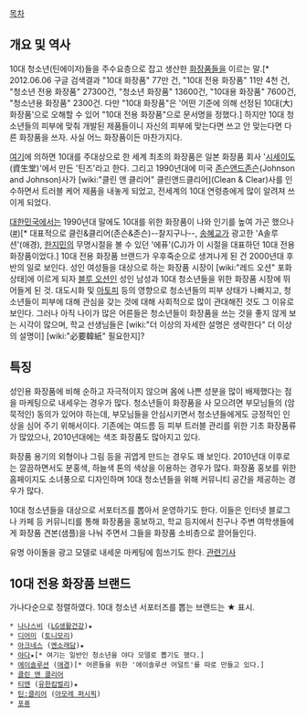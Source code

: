 [[목차]]
== 개요 및 역사 ==
10대 청소년(틴에이저)들을 주수요층으로 잡고 생산한 [[화장품]]들을 이르는 말.[* 2012.06.06 구글 검색결과 "10대 화장품" 77만 건, "10대 전용 화장품" 11만 4천 건, "청소년 전용 화장품" 27300건, "청소년 화장품" 13600건, "10대용 화장품" 7600건, "청소년용 화장품" 2300건. 다만 "10대 화장품"은 '어떤 기준에 의해 선정된 10대(大) 화장품'으로 오해할 수 있어 "10대 전용 화장품"으로 문서명을 정했다.]  하지만 10대 청소년들의 피부에 맞춰 개발된 제품들이니 자신의 피부에 맞는다면 쓰고 안 맞는다면 다른 화장품을 쓰자. 사실 어느 화장품이든 마찬가지다.

[http://princecosmetics.tistory.com/entry/%EC%B5%9C%EC%B4%88%EC%9D%98-%ED%8B%B4%EC%97%90%EC%9D%B4%EC%A0%80-%ED%99%94%EC%9E%A5%ED%92%88-%EC%8B%9C%EC%84%B8%EC%9D%B4%EB%8F%84-%ED%8B%B4%EC%A6%88-1960%EB%85%84 여기]에 의하면 10대를 주대상으로 한 세계 최초의 화장품은 일본 화장품 회사 '[[시세이도]](資生堂)'에서 만든 '틴즈'라고 한다. 그리고 1990년대에 미국 [[존슨앤드존슨]](Johnson and Johnson)사가 [wiki:"클린 앤 클리어" 클린앤드클리어](Clean & Clear)사를 인수하면서 트러블 케어 제품을 내놓게 되었고, 전세계의 10대 연령층에게 많이 알려져 쓰이게 되었다.

[[대한민국]]에서는 1990년대 말에도 10대를 위한 화장품이 나와 인기를 높여 가곤 했으나([http://news.naver.com/main/read.nhn?mode=LSD&mid=sec&sid1=102&oid=001&aid=0000058364 #])[* 대표적으로 클린&클리어(존슨&존슨)--찰지구나--, [[송혜교]]가 광고한 'A솔루션'(애경), [[한지민]]의 무명시절을 볼 수 있던 '에퓨'(CJ)가 이 시절을 대표하던 10대 전용 화장품이었다.] 10대 전용 화장품 브랜드가 우후죽순으로 생겨나게 된 건 2000년대 후반의 일로 보인다. 성인 여성들을 대상으로 하는 화장품 시장이 [wiki:"레드 오션" 포화 상태]에 이르게 되자 [[블루 오션]]인 성인 남성과 10대 청소년들을 위한 화장품 시장에 뛰어들게 된 것. 대도시화 및 [[아토피]] 등의 영향으로 청소년들의 피부 상태가 나빠지고, 청소년들이 피부에 대해 관심을 갖는 것에 대해 사회적으로 많이 관대해진 것도 그 이유로 보인다. 그러나 아직 나이가 많은 어른들은 청소년들이 화장품을 쓰는 것을 좋지 않게 보는 시각이 많으며, 학교 선생님들은 [wiki:"더 이상의 자세한 설명은 생략한다" 더 이상의 설명이] [wiki:"必要韓紙" 필요한지]?

== 특징 ==
성인용 화장품에 비해 순하고 자극적이지 않으며 몸에 나쁜 성분을 많이 배제했다는 점을 마케팅으로 내세우는 경우가 많다. 청소년들이 화장품을 사 모으려면 부모님들의 (암묵적인) 동의가 있어야 하는데, 부모님들을 안심시키면서 청소년들에게도 긍정적인 인상을 심어 주기 위해서이다. 기존에는 여드름 등 피부 트러블 관리를 위한 기초 화장품류가 많았으나, 2010년대에는 색조 화장품도 많아지고 있다.

화장품 용기의 외형이나 그림 등을 귀엽게 만드는 경우도 꽤 보인다. 2010년대 이후로는 깔끔하면서도 분홍색, 하늘색 톤의 색상을 이용하는 경우가 많다. 화장품 홍보를 위한 홈페이지도 소녀풍으로 디자인하며 10대 청소년들을 위해 커뮤니티 공간을 제공하는 경우가 많다.

10대 청소년들을 대상으로 서포터즈를 뽑아서 운영하기도 한다. 이들은 인터넷 블로그나 카페 등 커뮤니티를 통해 화장품을 홍보하고, 학교 등지에서 친구나 주변 여학생들에게 화장품 견본(샘플)을 나눠 주면서 그들을 화장품 소비층으로 끌어들인다.

유명 아이돌을 광고 모델로 내세운 마케팅에 힘쓰기도 한다. [http://news.naver.com/main/read.nhn?mode=LSD&mid=sec&sid1=106&oid=076&aid=0002034640 관련기사]

== 10대 전용 화장품 브랜드 ==
가나다순으로 정렬하였다. 10대 청소년 서포터즈를 뽑는 브랜드는 ★ 표시.

 * [[나나스비]] ([[LG생활건강]])★
 * [[디어미]] ([[토니모리]])
 * [[아크네스]] ([[멘소래담]])★
 * [[야다]]★[* 여기는 일반인 청소년을 야다 모델로 뽑기도 했다.]
 * [[에이솔루션]] ([[애경]])[* 어른들을 위한 '에이솔루션 어덜트'를 따로 만들고 있다.]
 * [[클린 앤 클리어]]
 * [[티엔]] ([[유한킴벌리]])★
 * [[틴:클리어]] ([[아모레 퍼시픽]])
 * [[포퓨]]
